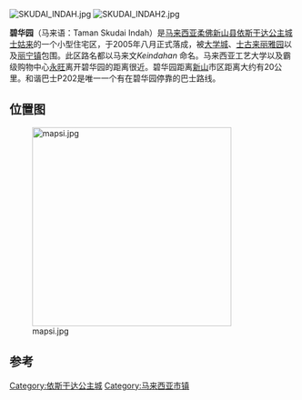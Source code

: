 [[File:SKUDAI_INDAH.jpg|frame]] 
[[File:SKUDAI_INDAH2.jpg|frame]]

'''碧华园'''（马来语：Taman Skudai Indah）是[[马来西亚|马来西亚]][[柔佛|柔佛]][[新山县|新山县]][[依斯干达公主城|依斯干达公主城]][[士姑来|士姑来]]的一个小型住宅区，于2005年八月正式落成，被[[大学城_(柔佛)|大学城]]、[[士古来丽雅园|士古来丽雅园]]以及[[丽宁镇|丽宁镇]]包围。此区路名都以马来文''Keindahan'' 命名。马来西亚工艺大学以及霸级购物中心[[永旺|永旺]]离开碧华园的距离很近。碧华园距离[[新山|新山]]市区距离大约有20公里。和谐巴士P202是唯一一个有在碧华园停靠的巴士路线。

==位置图==

[[File:mapsi.jpg|350px]]

==参考==
{{Portal box|马来西亚}}
{{reflist}}

{{柔佛}}

[[Category:依斯干达公主城|Category:依斯干达公主城]]
[[Category:马来西亚市镇|Category:马来西亚市镇]]


{{Malaysia-geo-stub}}